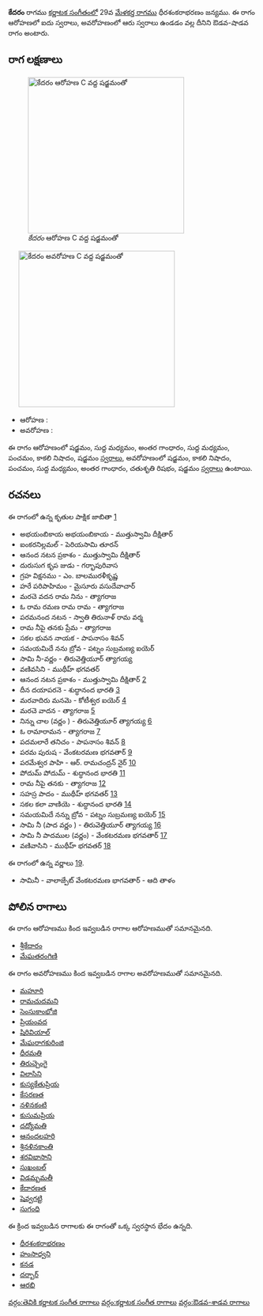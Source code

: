 {{Infobox ragam
	| name          	= కేదరం
	| synonym	    	= 
	| mela          	= 
	| chakra        	= 
	| janaka        	= 
	| type          	= ఔడవ-శాడవ
	| arohanam      	= {{svaraC|S|M1|G3|M1|P|N3|S'}} 
	| avarohanam    	= {{svaraC|S'|N3|P|M1|G3|R2|S}}
	| jeeva         	=
	| chhaya        	=
	| nyasa         	=
	| vishesha      	= 
	| equivalent  		= 
}}
{{కర్ణాటక సంగీత రాగాలు}}
'''కేదరం''' రాగము [[కర్ణాటక సంగీతం]]లో 29వ [[మేళకర్త రాగము]] ధీరశంకరాభరణం జన్యము.  ఈ రాగం ఆరోహణలో ఐదు స్వరాలు, అవరోహణంలో ఆరు స్వరాలు ఉండడం వల్ల దీనిని ఔడవ-షాడవ రాగం అంటారు.


==రాగ లక్షణాలు==
[[Image:kedaram_ar_kb2wiki.png|thumb|right|316px|''కేదరం'' ఆరోహణ C వద్ద షడ్జమంతో]]
	[[Image:kedaram_av_kb2wiki.png|thumb|right|316px|''కేదరం'' అవరోహణ C వద్ద షడ్జమంతో]]

* ఆరోహణ : {{svaraC|S|M1|G3|M1|P|N3|S'}} 
* అవరోహణ : {{svaraC|S'|N3|P|M1|G3|R2|S}}

ఈ రాగం ఆరోహణంలో షడ్జమం, సుద్ద మధ్యమం, అంతర గాంధారం, సుద్ద మధ్యమం, పంచమం, కాకలి  నిషాదం, షడ్జమం [[స్వరాలు]], అవరోహణంలో షడ్జమం, కాకలి  నిషాదం, పంచమం, సుద్ద మధ్యమం, అంతర గాంధారం, చతుశృతి రిషభం, షడ్జమం [[స్వరాలు]] ఉంటాయి.

==రచనలు==
ఈ రాగంలో ఉన్న కృతుల పాక్షిక జాబితా [https://github.com/ssrihari/ragavardhini/blob/master/ragas/kritis.psv]
* అభయంబికాయ అభయంబికాయ - ముత్తుస్వామి దీక్షితార్
* ఐంకరనిల్లమల్ - పెరియసామి తూరన్
* ఆనంద నటన ప్రకాశం - ముత్తుస్వామి దీక్షితార్
* దురుసుగ కృప జుడు - గర్భాపురివాస
* గ్రహ విక్షనము - ఎం. బాలమురళీకృష్ణ
* హరే పరిపాహిమం - మైసూరు వసుదేవాచార్
* మరచె వదన రామ నిను - త్యాగరాజ
* ఓ రామ రమణ  రామ రామ - త్యాగరాజ
* పరమనంద నటన - స్వాతి తిరునాళ్ రామ వర్మ
* రామ నీపై తనకు  ప్రేమ - త్యాగరాజ
* సకల భువన నాయక - పాపనాసం  శివన్
* సమయమిదే  నను  బ్రోవ - పట్నం సుబ్రమణ్య ఐయెర్
* సామి నీ-వర్ణం - తిరువెత్తియూర్ త్యాగయ్య
* వణివసిని - ముథీహ్ భగవతర్
* ఆనంద నటన ప్రకాశం - ముత్తుస్వామి దీక్షితార్ [http://www.karnatik.com/c1420.shtml]
* దీన దయాపరనె - శుద్ధానంద  భారతి [http://www.karnatik.com/c1701.shtml]
* మరవాదిరు మనమె - కోటీశ్వర ఐయెర్ [http://www.karnatik.com/c1877.shtml]
* మరచె  వాదన - త్యాగరాజ [http://www.karnatik.com/c2549.shtml]
* నిన్ను చాల  (వర్ణం ) - తిరువెత్తియూర్ త్యాగయ్య [http://www.karnatik.com/c3019.shtml]
* ఓ రామారామన - త్యాగరాజ [http://www.karnatik.com/c2684.shtml]
* పదమలారే తనిచం - పాపనాసం  శివన్ [http://www.karnatik.com/c1605.shtml]
* పరమ పురుష - వేంకటరమణ భగవతార్ [http://www.karnatik.com/c3197.shtml]
* పరమేశ్వర పాహి - ఆర్. రామచంద్రన్ నైర్ [http://www.karnatik.com/c3117.shtml]
* పోదుమ్ పోదుమ్ - శుద్ధానంద  భారతి [http://www.karnatik.com/c1655.shtml]
* రామ నీపై తనకు - త్యాగరాజ [http://www.karnatik.com/c2760.shtml]
* సహస్ర పాదం - ముథీహ్ భగవతర్ [http://www.karnatik.com/c1996.shtml]
* సకల కలా వాణియె - శుద్ధానంద  భారతి [http://www.karnatik.com/c1237.shtml]
* సమయమిదే నన్ను బ్రోవ - పట్నం సుబ్రమణ్య ఐయెర్ [http://www.karnatik.com/c1752.shtml]
* సామి నీ (పాద వర్ణం ) - తిరువెత్తియూర్ త్యాగయ్య [http://www.karnatik.com/c3027.shtml]
* సామి  నీ  పాదముల  (వర్ణం) - వేంకటరమణ భగవతార్ [http://www.karnatik.com/c3211.shtml]
* వణివాసిని - ముథీహ్ భగవతర్ [http://www.karnatik.com/c2082.shtml]

ఈ రాగంలో ఉన్న వర్ణాలు [http://www.carnatica.in/kriti/varnamlist.htm].
* సామినీ - వాలాజ్పేట్ వేంకటరమణ భాగవతార్ - ఆది తాళం




==పోలిన రాగాలు==
ఈ రాగం ఆరోహణము కింద ఇవ్వబడిన రాగాల ఆరోహణముతో సమానమైనది.
* [[శ్రీకేదారం]]
* [[మేఘతరంగిణి]]

ఈ రాగం అవరోహణము కింద ఇవ్వబడిన రాగాల అవరోహణముతో సమానమైనది.
* [[మహూరి]]
* [[రామచుదమని]]
* [[సెంసుకాంభోజి]]
* [[ప్రియంవద]]
* [[షిరివియాల్]]
* [[మేఘరాగకురింజి]]
* [[ధీరమతి]]
* [[తిరుచ్చెంగై]]
* [[విలాసిని]]
* [[ కుస్యకేతుప్రియ]]
* [[కేసరణత]]
* [[నళినకంటి]]
* [[కుసుమప్రియ]]
* [[దద్యోమతి]]
* [[ఆనందలహరి]]
* [[శ్రినళినకాంతి]]
* [[శరవిభాసాని]]
* [[సుఖంబల్]]
* [[విడమ్బమతీ]]
* [[కేదారణత]]
* [[షెవ్వగట్టి]]
* [[సుగంధి]]

ఈ క్రింద ఇవ్వబడిన రాగాలకు ఈ రాగంతో ఒక్క స్వరస్థాన భేదం ఉన్నది.
* [[ధీరశంకరాభరణం]]
* [[హంసాధ్వని]]
* [[కనడ]]
* [[దర్బార్]]
* [[ఆరభి]]



[[వర్గం:తెవికి కర్ణాటక సంగీత రాగాలు]]
[[వర్గం:కర్ణాటక సంగీత రాగాలు]]
[[వర్గం:ఔడవ-శాడవ రాగాలు]]